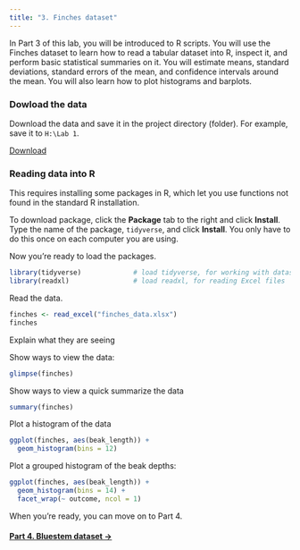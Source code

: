 ```yaml
---
title: "3. Finches dataset"
---
```


In Part 3 of this lab, you will be introduced to R scripts. You will use the Finches dataset to learn how to read a tabular dataset into R, inspect it, and perform basic statistical summaries on it. You will estimate means, standard deviations, standard errors of the mean, and confidence intervals around the mean. You will also learn how to plot histograms and barplots.

### Dowload the data

Download the data and save it in the project directory (folder). For example, save it to `H:\Lab 1`.

<a href="finches_data.xlsx" class="btn btn-default">Download</a>

### Reading data into R

This requires installing some packages in R, which let you use functions not found in the standard R installation.

To download package, click the **Package** tab to the right and click **Install**. Type the name of the package, `tidyverse`, and click **Install**. You only have to do this once on each computer you are using.

Now you're ready to load the packages.

```r
library(tidyverse)             # load tidyverse, for working with datasets
library(readxl)                # load readxl, for reading Excel files
```

Read the data.

```r
finches <- read_excel("finches_data.xlsx")
finches
```

Explain what they are seeing

Show ways to view the data:

```r
glimpse(finches)

```

Show ways to view a quick summarize the data

```r
summary(finches)
```

Plot a histogram of the data

```r
ggplot(finches, aes(beak_length)) +
  geom_histogram(bins = 12)
```
Plot a grouped histogram of the beak depths:

```r
ggplot(finches, aes(beak_length)) +
  geom_histogram(bins = 14) +
  facet_wrap(~ outcome, ncol = 1)
```


When you're ready, you can move on to Part 4.

#### [Part 4. Bluestem dataset  &rarr;](lab1_bluestem.html)